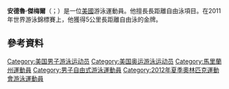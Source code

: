 {{blpunsourced|time=2015-06-14T10:57:34+00:00}}
{{expand|time=2015-06-14T10:57:34+00:00}}
{{Infobox swimmer
| name           = Andrew Gemmell
| image          = <!-- Only free-content images are allowed for depicting living people -- see [[WP:NONFREE|WP:NONFREE]]. -->
| image_size     = <!-- Only for images narrower than 220 pixels -->
| alt            =
| caption        = 
| fullname       = Andrew Douglas Gemmell
| nicknames      = 
| national_team  = {{USA}}
| strokes        = [[自由泳|自由泳]]
| club           = Delaware Swim Team 
| collegeteam    = [[喬治亞大學|喬治亞大學]]
| birth_date     = {{Birth date and age|1991|2|20|mf=y}}
| birth_place    = {{USA}}[[马里兰州|马里兰州]]
| death_date     =
| death_place    =
| height         = {{convert|6|ft|0|in|m|abbr=on}}
| weight         = {{convert|160|lb|kg|abbr=on}}
| medaltemplates =
{{MedalSport | 男子游泳}}
{{MedalCountry | {{USA}}}}
{{MedalCompetition | [[世界游泳錦標賽|世界长池游泳锦标赛]]}}
{{MedalGold | [[2011年世界游泳錦標賽|2011 上海]] | [[2011年世界游泳錦標賽公開水域游泳比賽|5公里团体公开水域]]}}
{{MedalSilver | [[2009年世界游泳錦標賽|2009 罗马]] | [[2009年世界游泳錦標賽公開水域游泳比賽|10公里个人公开水域]]}}
{{MedalCompetition | [[泛太平洋游泳錦標賽|泛太平洋游泳錦標賽]]}}
{{MedalGold | [[2014年泛太平洋游泳錦標賽|2014 黄金海岸]] | 10公里个人公开水域}}
{{MedalCompetition|[[泛美運動會|泛美運動會]]}}
{{MedalSilver|[[2015年泛美運動會|2015 多伦多]] | [[2015年泛美運動會游泳比賽|1500米自由泳]]}}
}}
'''安德魯·傑梅爾'''（{{lang-en|Andrew Gemmell}}；{{bd|1991年|2月20日}}）是一位[[美國|美國]]游泳運動員。他擅長長距離自由泳項目。在2011年世界游泳錦標賽上，他獲得5公里長距離自由泳的金牌。

==參考資料==
{{Reflist}}
{{DEFAULTSORT:Gemmell, Andrew}}
[[Category:美国男子游泳运动员|Category:美国男子游泳运动员]]
[[Category:美国奥运游泳运动员|Category:美国奥运游泳运动员]]
[[Category:馬里蘭州運動員|Category:馬里蘭州運動員]]
[[Category:男子自由式游泳運動員|Category:男子自由式游泳運動員]]
[[Category:2012年夏季奧林匹克運動會游泳運動員|Category:2012年夏季奧林匹克運動會游泳運動員]]